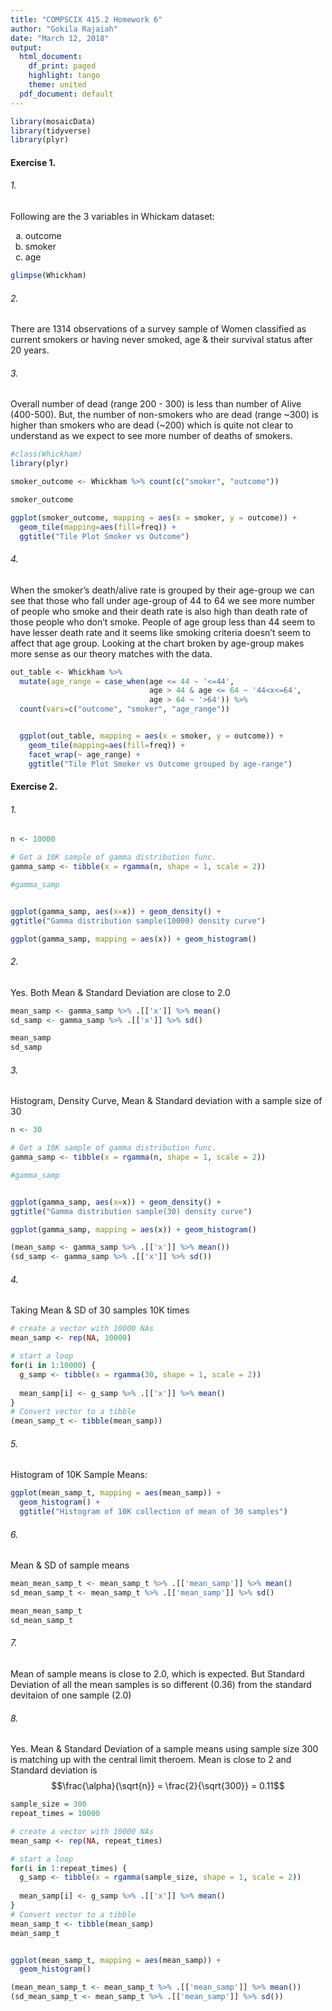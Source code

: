 ```yaml
---
title: "COMPSCIX 415.2 Homework 6"
author: "Gokila Rajaiah"
date: "March 12, 2018"
output:
  html_document:
    df_print: paged
    highlight: tango
    theme: united
  pdf_document: default
---
```


```r

library(mosaicData)
library(tidyverse)
library(plyr)

```

#### Exercise 1.

###### 1.

Following are the 3 variables in Whickam dataset:

a.  outcome
b.  smoker
c.  age

```r

glimpse(Whickham)

```

###### 2.

There are 1314 observations of a survey sample of Women classified as current smokers or having never smoked, age & their survival status after 20 years. 

###### 3.

Overall number of dead (range 200 - 300) is less than number of Alive (400-500). But, the number of non-smokers who are dead (range ~300) is higher than smokers who are dead (~200) which is quite not clear to understand as we expect to see more number of deaths of smokers. 



```r

#class(Whickham)
library(plyr)

smoker_outcome <- Whickham %>% count(c("smoker", "outcome"))

smoker_outcome

ggplot(smoker_outcome, mapping = aes(x = smoker, y = outcome)) + 
  geom_tile(mapping=aes(fill=freq)) +
  ggtitle("Tile Plot Smoker vs Outcome")

```

###### 4.

When the smoker's death/alive rate is grouped by their age-group we can see that those who fall under age-group of 44 to 64 we see more number of people who smoke and their death rate is also high than death rate of those people who don't smoke. People of age group less than 44 seem to have lesser death rate and it seems like smoking criteria doesn't seem to affect that age group. 
Looking at the chart broken by age-group makes more sense as our theory matches with the data. 

```r

out_table <- Whickham %>%
  mutate(age_range = case_when(age <= 44 ~ '<=44',
                               age > 44 & age <= 64 ~ '44<x<=64',
                               age > 64 ~ '>64')) %>%
  count(vars=c("outcome", "smoker", "age_range")) 


  ggplot(out_table, mapping = aes(x = smoker, y = outcome)) + 
    geom_tile(mapping=aes(fill=freq)) +
    facet_wrap(~ age_range) +
    ggtitle("Tile Plot Smoker vs Outcome grouped by age-range")

```

#### Exercise 2.

###### 1.

```r

n <- 10000

# Get a 10K sample of gamma distribution func.
gamma_samp <- tibble(x = rgamma(n, shape = 1, scale = 2))

#gamma_samp


ggplot(gamma_samp, aes(x=x)) + geom_density() +
ggtitle("Gamma distribution sample(10000) density curve")

ggplot(gamma_samp, mapping = aes(x)) + geom_histogram()

```


###### 2.

Yes. Both Mean & Standard Deviation are close to 2.0

```r

mean_samp <- gamma_samp %>% .[['x']] %>% mean()
sd_samp <- gamma_samp %>% .[['x']] %>% sd()

mean_samp
sd_samp
```

###### 3.

Histogram, Density Curve, Mean & Standard deviation with a sample size of 30

```r

n <- 30

# Get a 10K sample of gamma distribution func.
gamma_samp <- tibble(x = rgamma(n, shape = 1, scale = 2))

#gamma_samp


ggplot(gamma_samp, aes(x=x)) + geom_density() +
ggtitle("Gamma distribution sample(30) density curve")

ggplot(gamma_samp, mapping = aes(x)) + geom_histogram()

(mean_samp <- gamma_samp %>% .[['x']] %>% mean())
(sd_samp <- gamma_samp %>% .[['x']] %>% sd())


```


###### 4.

Taking Mean & SD of 30 samples 10K times

```r

# create a vector with 10000 NAs
mean_samp <- rep(NA, 10000)

# start a loop
for(i in 1:10000) {
  g_samp <- tibble(x = rgamma(30, shape = 1, scale = 2))
  
  mean_samp[i] <- g_samp %>% .[['x']] %>% mean()
}
# Convert vector to a tibble
(mean_samp_t <- tibble(mean_samp))

```

###### 5. 

Histogram of 10K Sample Means:

```r
ggplot(mean_samp_t, mapping = aes(mean_samp)) +
  geom_histogram() +
  ggtitle("Histogram of 10K collection of mean of 30 samples")

```

###### 6.

Mean & SD of sample means

```r

mean_mean_samp_t <- mean_samp_t %>% .[['mean_samp']] %>% mean()
sd_mean_samp_t <- mean_samp_t %>% .[['mean_samp']] %>% sd()

mean_mean_samp_t
sd_mean_samp_t

```

###### 7.

Mean of sample means is close to 2.0, which is expected. But Standard Deviation of all the mean samples is so different (0.36) from the standard devitaion of one sample (2.0)

###### 8.

Yes. Mean & Standard Deviation of a sample means using sample size 300 is matching up with the central limit theroem. 
Mean is close to 2 and Standard deviation is $$\frac{\alpha}{\sqrt{n}} = \frac{2}{\sqrt{300}} = 0.11$$

```r

sample_size = 300
repeat_times = 10000

# create a vector with 10000 NAs
mean_samp <- rep(NA, repeat_times)

# start a loop
for(i in 1:repeat_times) {
  g_samp <- tibble(x = rgamma(sample_size, shape = 1, scale = 2))
  
  mean_samp[i] <- g_samp %>% .[['x']] %>% mean()
}
# Convert vector to a tibble
mean_samp_t <- tibble(mean_samp)
mean_samp_t


ggplot(mean_samp_t, mapping = aes(mean_samp)) +
  geom_histogram()

(mean_mean_samp_t <- mean_samp_t %>% .[['mean_samp']] %>% mean())
(sd_mean_samp_t <- mean_samp_t %>% .[['mean_samp']] %>% sd())

```